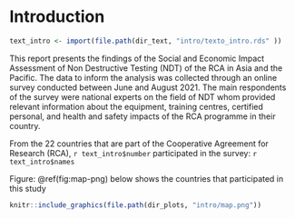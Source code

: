 


# Introduction


```r

text_intro <- import(file.path(dir_text, "intro/texto_intro.rds" ))

```

This report presents the findings of the Social and Economic Impact Assessment of Non Destructive Testing (NDT) of the RCA in Asia and the Pacific. The data to inform the analysis was collected through an online survey conducted between June and August 2021. The main respondents of the survey were national experts on the field of NDT whom provided relevant information about the equipment, training centres, certified personal, and health and safety impacts of the RCA programme in their country. 


From the 22 countries that are part of the Cooperative Agreement for Research (RCA), `r text_intro$number` participated in the survey: `r text_intro$names`


Figure: \@ref(fig:map-png) below shows the countries that participated in this study


```r

knitr::include_graphics(file.path(dir_plots, "intro/map.png"))

```





